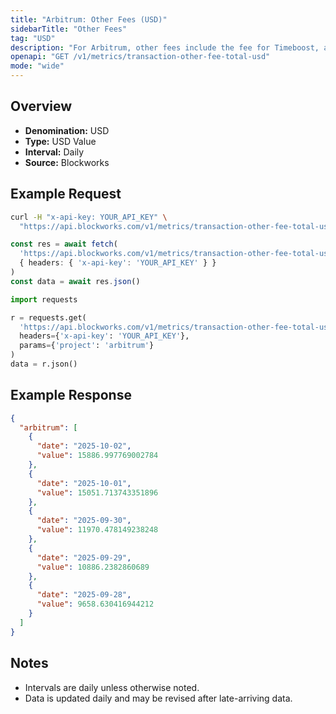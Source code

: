 ```yaml
---
title: "Arbitrum: Other Fees (USD)"
sidebarTitle: "Other Fees"
tag: "USD"
description: "For Arbitrum, other fees include the fee for Timeboost, an priroty auction for access to transactions with no delay compared to 200ms delay for the chain's sequencer"
openapi: "GET /v1/metrics/transaction-other-fee-total-usd"
mode: "wide"
---
```


## Overview

- **Denomination:** USD
- **Type:** USD Value
- **Interval:** Daily
- **Source:** Blockworks

## Example Request

<CodeGroup>

```bash cURL
curl -H "x-api-key: YOUR_API_KEY" \
  "https://api.blockworks.com/v1/metrics/transaction-other-fee-total-usd?project=arbitrum"
```

```typescript TypeScript
const res = await fetch(
  'https://api.blockworks.com/v1/metrics/transaction-other-fee-total-usd?project=arbitrum',
  { headers: { 'x-api-key': 'YOUR_API_KEY' } }
)
const data = await res.json()
```

```python Python
import requests

r = requests.get(
  'https://api.blockworks.com/v1/metrics/transaction-other-fee-total-usd',
  headers={'x-api-key': 'YOUR_API_KEY'},
  params={'project': 'arbitrum'}
)
data = r.json()
```

</CodeGroup>

## Example Response

```json
{
  "arbitrum": [
    {
      "date": "2025-10-02",
      "value": 15886.997769002784
    },
    {
      "date": "2025-10-01",
      "value": 15051.713743351896
    },
    {
      "date": "2025-09-30",
      "value": 11970.478149238248
    },
    {
      "date": "2025-09-29",
      "value": 10886.2382860689
    },
    {
      "date": "2025-09-28",
      "value": 9658.630416944212
    }
  ]
}
```

## Notes
- Intervals are daily unless otherwise noted.
- Data is updated daily and may be revised after late-arriving data.